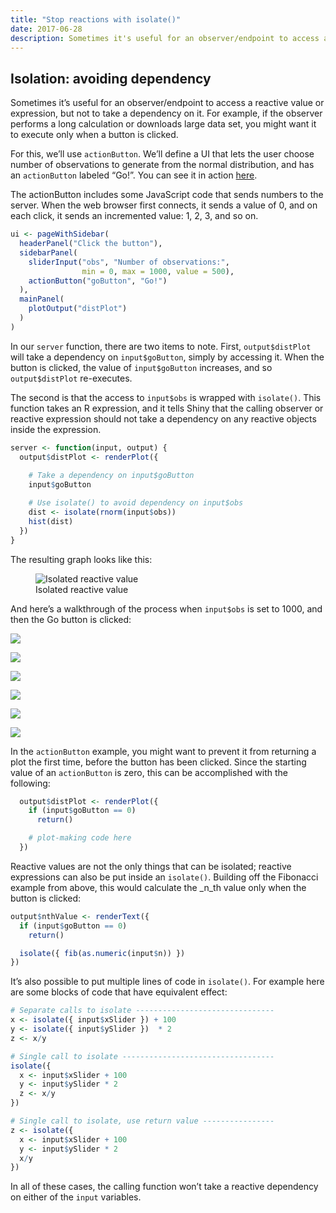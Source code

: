 ```yaml
---
title: "Stop reactions with isolate()"
date: 2017-06-28
description: Sometimes it's useful for an observer/endpoint to access a reactive value or expression, but not to take a dependency on it. For example, if the observer performs a long calculation or downloads large data set, you might want it to execute only when a button is clicked.
---
```


## Isolation: avoiding dependency

Sometimes it's useful for an observer/endpoint to access a reactive value or expression, but not to take a dependency on it. For example, if the observer performs a long calculation or downloads large data set, you might want it to execute only when a button is clicked. 

For this, we'll use `actionButton`. We'll define a UI that lets the user choose number of observations to generate from the normal distribution, and has an `actionButton` labeled "Go!". You can see it in action [here](/r/gallery/reactive-programming/actionbutton-demo/).

The actionButton includes some JavaScript code that sends numbers to the server. When the web browser first connects, it sends a value of 0, and on each click, it sends an incremented value: 1, 2, 3, and so on.

````r
ui <- pageWithSidebar(
  headerPanel("Click the button"),
  sidebarPanel(
    sliderInput("obs", "Number of observations:",
                min = 0, max = 1000, value = 500),
    actionButton("goButton", "Go!")
  ),
  mainPanel(
    plotOutput("distPlot")
  )
)
````

In our `server` function, there are two items to note. First, `output$distPlot` will take a dependency on `input$goButton`, simply by accessing it. When the button is clicked, the value of `input$goButton` increases, and so `output$distPlot` re-executes.

The second is that the access to `input$obs` is wrapped with `isolate()`. This function takes an R expression, and it tells Shiny that the calling observer or reactive expression should not take a dependency on any reactive objects inside the expression.

````r
server <- function(input, output) {
  output$distPlot <- renderPlot({
    
    # Take a dependency on input$goButton
    input$goButton

    # Use isolate() to avoid dependency on input$obs
    dist <- isolate(rnorm(input$obs))
    hist(dist)
  })
}
````


The resulting graph looks like this:

![Isolated reactive value](isolate.png){fig-alt="Two reactive inputs, one labeled input$obs and the other input$goButton. One output labeled output$distPlot. An arrow from input$goButton to output$distPlot."}


And here's a walkthrough of the process when `input$obs` is set to 1000, and then the Go button is clicked: 

![](isolate_process_1.png){fig-alt="Diagram of the initial state. input$obs is 500. input$goButton is 0. An arrow goes from input$goButton to output$distPlot."}

![](isolate_process_2.png){fig-alt="Diagram showing that input$obs changed to 1000. No invalidations occur."}

![](isolate_process_3.png){fig-alt="Diagram showing that input$goButton clicked, changing value to 1. Descendents are invalidated and arrow from input$goButton to output$distPlot is removed."}

![](isolate_process_4.png){fig-alt="Diagram showing that output$distPlot executes."}

![](isolate_process_5.png){fig-alt="Diagram showing that output$distPlot accesses input $goButton and input$obs. input$obs is isolated, so no dependency arrow is drawn."}

![](isolate_process_6.png){fig-alt="Diagram showing output$distPlot finishes executing. As a side effect, it sends data to the browser."}


In the `actionButton` example, you might want to prevent it from returning a plot the first time, before the button has been clicked. Since the starting value of an `actionButton` is zero, this can be accomplished with the following:

````r
  output$distPlot <- renderPlot({
    if (input$goButton == 0)
      return()

    # plot-making code here
  })
````


Reactive values are not the only things that can be isolated; reactive expressions can also be put inside an `isolate()`. Building off the Fibonacci example from above, this would calculate the _n_th value only when the button is clicked:

````r
output$nthValue <- renderText({
  if (input$goButton == 0)
    return()

  isolate({ fib(as.numeric(input$n)) })
})
````



It's also possible to put multiple lines of code in `isolate()`. For example here are some blocks of code that have equivalent effect:

````r
# Separate calls to isolate -------------------------------
x <- isolate({ input$xSlider }) + 100
y <- isolate({ input$ySlider })  * 2
z <- x/y

# Single call to isolate ----------------------------------
isolate({
  x <- input$xSlider + 100
  y <- input$ySlider * 2
  z <- x/y
})

# Single call to isolate, use return value ----------------
z <- isolate({
  x <- input$xSlider + 100
  y <- input$ySlider * 2
  x/y
})
````

In all of these cases, the calling function won't take a reactive dependency on either of the `input` variables.
